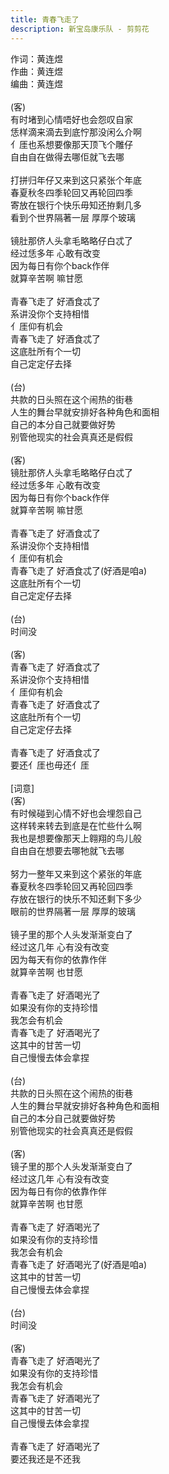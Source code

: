 ```yaml
---
title: 青春飞走了
description: 新宝岛康乐队 - 剪剪花
---
```


作词：黄连煜<br />作曲：黄连煜<br />编曲：黄连煜<br /><br />(客)<br />有时堵到心情唔好也会怨叹自家<br />恁样滴来滴去到底㤖那没闲么介啊<br />亻厓也系想要像那天顶飞个雕仔<br />自由自在做得去哪佢就飞去哪<br /><br />打拼归年仔又来到这只紧张个年底<br />春夏秋冬四季轮回又再轮回四季<br />寄放在银行个快乐毋知还拵剩几多<br />看到个世界隔著一层 厚厚个玻璃<br /><br />镜肚那侪人头拿毛略略仔白忒了<br />经过恁多年 心敢有改变<br />因为每日有你个back作伴<br />就算辛苦啊 嘛甘愿<br /><br />青春飞走了 好酒食忒了<br />系讲没你个支持相惜<br />亻厓仰有机会<br />青春飞走了 好酒食忒了<br />这底肚所有个一切<br />自己定定仔去择<br /><br />(台)<br />共款的日头照在这个闹热的街巷<br />人生的舞台早就安排好各种角色和面相<br />自己的本分自己就要做好势<br />别管他现实的社会真真还是假假<br /><br />(客)<br />镜肚那侪人头拿毛略略仔白忒了<br />经过恁多年 心敢有改变<br />因为每日有你个back作伴<br />就算辛苦啊 嘛甘愿<br /><br />青春飞走了 好酒食忒了<br />系讲没你个支持相惜<br />亻厓仰有机会<br />青春飞走了 好酒食忒了(好酒是咱a)<br />这底肚所有个一切<br />自己定定仔去择<br /><br />(台)<br />时间没<br /><br />(客)<br />青春飞走了 好酒食忒了<br />系讲没你个支持相惜<br />亻厓仰有机会<br />青春飞走了 好酒食忒了<br />这底肚所有个一切<br />自己定定仔去择<br /><br />青春飞走了 好酒食忒了<br />要还亻厓也毋还亻厓<br /><br />[词意]<br />(客)<br />有时候碰到心情不好也会埋怨自己<br />这样转来转去到底是在忙些什么啊<br />我也是想要像那天上翱翔的鸟儿般<br />自由自在想要去哪牠就飞去哪<br /><br />努力一整年又来到这个紧张的年底<br />春夏秋冬四季轮回又再轮回四季<br />存放在银行的快乐不知还剩下多少<br />眼前的世界隔著一层 厚厚的玻璃<br /><br />镜子里的那个人头发渐渐变白了<br />经过这几年 心有没有改变<br />因为每天有你的依靠作伴<br />就算辛苦啊 也甘愿<br /><br />青春飞走了 好酒喝光了<br />如果没有你的支持珍惜<br />我怎会有机会<br />青春飞走了 好酒喝光了<br />这其中的甘苦一切<br />自己慢慢去体会拿捏<br /><br />(台)<br />共款的日头照在这个闹热的街巷<br />人生的舞台早就安排好各种角色和面相<br />自己的本分自己就要做好势<br />别管他现实的社会真真还是假假<br /><br />(客)<br />镜子里的那个人头发渐渐变白了<br />经过这几年 心有没有改变<br />因为每日有你的依靠作伴<br />就算辛苦啊 也甘愿<br /><br />青春飞走了 好酒喝光了<br />如果没有你的支持珍惜<br />我怎会有机会<br />青春飞走了 好酒喝光了(好酒是咱a)<br />这其中的甘苦一切<br />自己慢慢去体会拿捏<br /><br />(台)<br />时间没<br /><br />(客)<br />青春飞走了 好酒喝光了<br />如果没有你的支持珍惜<br />我怎会有机会<br />青春飞走了 好酒喝光了<br />这其中的甘苦一切<br />自己慢慢去体会拿捏<br /><br />青春飞走了 好酒喝光了<br />要还我还是不还我
